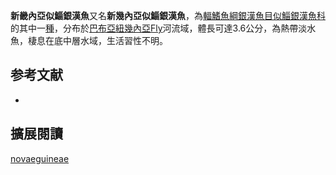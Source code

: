 {{Speciesbox
| name = 新畿內亞似鯔銀漢魚
| image = 
| image_width = 250px
| status = NE
| status_system = IUCN3.1
| genus = Pseudomugil
| species = novaeguineae
| authority = [[Weber|Weber]], 1907
| synonyms = 
}}
'''新畿內亞似鯔銀漢魚'''又名'''新幾內亞似鯔銀漢魚'''，為[[輻鰭魚綱|輻鰭魚綱]][[銀漢魚目|銀漢魚目]][[似鯔銀漢魚科|似鯔銀漢魚科]]的其中一[[種|種]]，分布於[[巴布亞紐幾內亞|巴布亞紐幾內亞]]Fly河流域，體長可達3.6公分，為熱帶淡水魚，棲息在底中層水域，生活習性不明。
==参考文献==
*{{FishBase_species|genus=Pseudomugil|species=novaeguineae|year=2016|month=6}}

== 擴展閱讀 ==
{{refbegin}}
{{wikispecies-inline|Pseudomugil novaeguineae|新畿內亞似鯔銀漢魚}}
{{refend}}
{{Taxonbar|from=Q6408396}}

[[Category:鯔銀漢魚屬|novaeguineae]]


{{魚類小作品}}